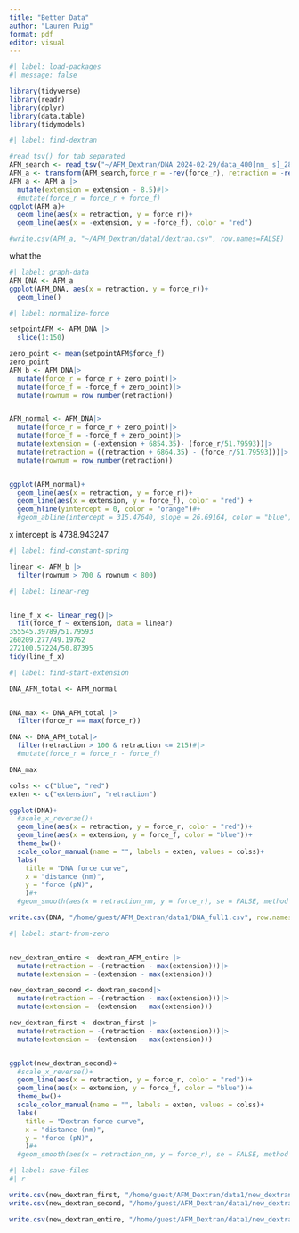 ```yaml
---
title: "Better Data"
author: "Lauren Puig"
format: pdf
editor: visual
---
```


```r
#| label: load-packages
#| message: false

library(tidyverse)
library(readr)
library(dplyr)
library(data.table)
library(tidymodels)
```

```r
#| label: find-dextran

#read_tsv() for tab separated
AFM_search <- read_tsv("~/AFM_Dextran/DNA 2024-02-29/data_400[nm_ s]_28.txt", skip_empty_rows = TRUE, skip = 5, col_names = c("extension","force_f", "retraction", "force_r"))
AFM_a <- transform(AFM_search,force_r = -rev(force_r), retraction = -rev(retraction))
AFM_a <- AFM_a |>
  mutate(extension = extension - 8.5)#|>
  #mutate(force_r = force_r + force_f)
ggplot(AFM_a)+
  geom_line(aes(x = retraction, y = force_r))+
  geom_line(aes(x = -extension, y = -force_f), color = "red")

#write.csv(AFM_a, "~/AFM_Dextran/data1/dextran.csv", row.names=FALSE)

```

what the

```r
#| label: graph-data
AFM_DNA <- AFM_a
ggplot(AFM_DNA, aes(x = retraction, y = force_r))+
  geom_line()

```

```r
#| label: normalize-force

setpointAFM <- AFM_DNA |>
  slice(1:150)

zero_point <- mean(setpointAFM$force_f)
zero_point
AFM_b <- AFM_DNA|>
  mutate(force_r = force_r + zero_point)|>
  mutate(force_f = -force_f + zero_point)|>
  mutate(rownum = row_number(retraction))


AFM_normal <- AFM_DNA|>
  mutate(force_r = force_r + zero_point)|>
  mutate(force_f = -force_f + zero_point)|>
  mutate(extension = (-extension + 6854.35)- (force_r/51.79593))|>
  mutate(retraction = ((retraction + 6864.35) - (force_r/51.79593)))|>
  mutate(rownum = row_number(retraction))


ggplot(AFM_normal)+
  geom_line(aes(x = retraction, y = force_r))+
  geom_line(aes(x = extension, y = force_f), color = "red") +
  geom_hline(yintercept = 0, color = "orange")#+
  #geom_abline(intercept = 315.47640, slope = 26.69164, color = "blue")
```

x intercept is 4738.943247

```r
#| label: find-constant-spring

linear <- AFM_b |>
  filter(rownum > 700 & rownum < 800)
```

```r
#| label: linear-reg


line_f_x <- linear_reg()|>
  fit(force_f ~ extension, data = linear)
355545.39789/51.79593
260209.277/49.19762
272100.57224/50.87395
tidy(line_f_x)
```

```r
#| label: find-start-extension

DNA_AFM_total <- AFM_normal


DNA_max <- DNA_AFM_total |>
  filter(force_r == max(force_r))

DNA <- DNA_AFM_total|>
  filter(retraction > 100 & retraction <= 215)#|>
  #mutate(force_r = force_r - force_f)

DNA_max

colss <- c("blue", "red")
exten <- c("extension", "retraction")

ggplot(DNA)+
  #scale_x_reverse()+
  geom_line(aes(x = retraction, y = force_r, color = "red"))+
  geom_line(aes(x = extension, y = force_f, color = "blue"))+
  theme_bw()+
  scale_color_manual(name = "", labels = exten, values = colss)+
  labs(
    title = "DNA force curve",
    x = "distance (nm)",
    y = "force (pN)",
    )#+
  #geom_smooth(aes(x = retraction_nm, y = force_r), se = FALSE, method = "gam", color = "black")

write.csv(DNA, "/home/guest/AFM_Dextran/data1/DNA_full1.csv", row.names=FALSE)

```

```r
#| label: start-from-zero


new_dextran_entire <- dextran_AFM_entire |>
  mutate(retraction = -(retraction - max(extension)))|>
  mutate(extension = -(extension - max(extension)))

new_dextran_second <- dextran_second|>
  mutate(retraction = -(retraction - max(extension)))|>
  mutate(extension = -(extension - max(extension)))

new_dextran_first <- dextran_first |>
  mutate(retraction = -(retraction - max(extension)))|>
  mutate(extension = -(extension - max(extension)))


ggplot(new_dextran_second)+
  #scale_x_reverse()+
  geom_line(aes(x = retraction, y = force_r, color = "red"))+
  geom_line(aes(x = extension, y = force_f, color = "blue"))+
  theme_bw()+
  scale_color_manual(name = "", labels = exten, values = colss)+
  labs(
    title = "Dextran force curve",
    x = "distance (nm)",
    y = "force (pN)",
    )#+
  #geom_smooth(aes(x = retraction_nm, y = force_r), se = FALSE, method = "gam", color = "black")
```

```r
#| label: save-files
#| r

write.csv(new_dextran_first, "/home/guest/AFM_Dextran/data1/new_dextran_first.csv", row.names=FALSE)
write.csv(new_dextran_second, "/home/guest/AFM_Dextran/data1/new_dextran_second.csv", row.names=FALSE)

write.csv(new_dextran_entire, "/home/guest/AFM_Dextran/data1/new_dextran_entire.csv", row.names=FALSE)

```
